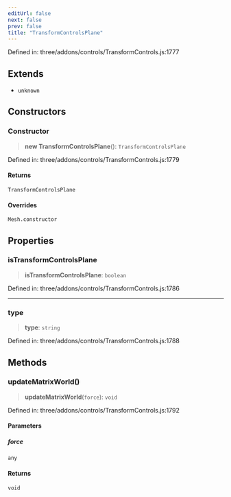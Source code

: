 ```yaml
---
editUrl: false
next: false
prev: false
title: "TransformControlsPlane"
---
```


Defined in: three/addons/controls/TransformControls.js:1777

## Extends

- `unknown`

## Constructors

### Constructor

> **new TransformControlsPlane**(): `TransformControlsPlane`

Defined in: three/addons/controls/TransformControls.js:1779

#### Returns

`TransformControlsPlane`

#### Overrides

`Mesh.constructor`

## Properties

### isTransformControlsPlane

> **isTransformControlsPlane**: `boolean`

Defined in: three/addons/controls/TransformControls.js:1786

***

### type

> **type**: `string`

Defined in: three/addons/controls/TransformControls.js:1788

## Methods

### updateMatrixWorld()

> **updateMatrixWorld**(`force`): `void`

Defined in: three/addons/controls/TransformControls.js:1792

#### Parameters

##### force

`any`

#### Returns

`void`
